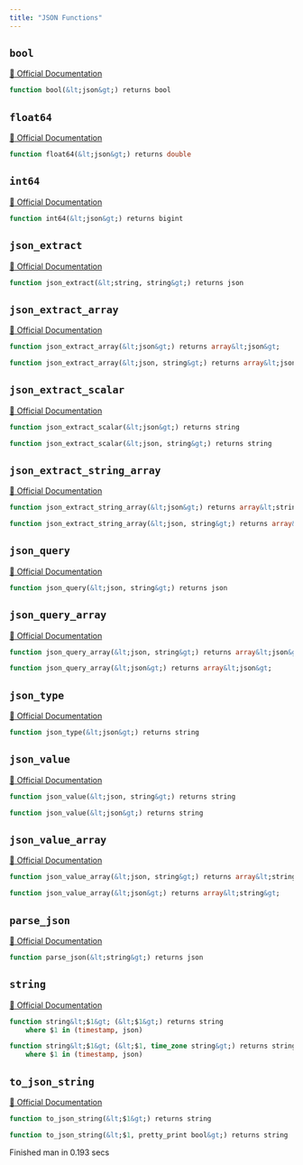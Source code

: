 ```yaml
---
title: "JSON Functions"
---
```


## `bool`
[🔗 Official Documentation](https://cloud.google.com/bigquery/docs/reference/standard-sql/json_functions#bool_for_json)

```sql
function bool(&lt;json&gt;) returns bool
```


## `float64`
[🔗 Official Documentation](https://cloud.google.com/bigquery/docs/reference/standard-sql/json_functions#float64_for_json)

```sql
function float64(&lt;json&gt;) returns double
```


## `int64`
[🔗 Official Documentation](https://cloud.google.com/bigquery/docs/reference/standard-sql/json_functions#int64_for_json)

```sql
function int64(&lt;json&gt;) returns bigint
```


## `json_extract`
[🔗 Official Documentation](https://cloud.google.com/bigquery/docs/reference/standard-sql/json_functions#json_extract)

```sql
function json_extract(&lt;string, string&gt;) returns json
```


## `json_extract_array`
[🔗 Official Documentation](https://cloud.google.com/bigquery/docs/reference/standard-sql/json_functions#json_extract_array)

```sql
function json_extract_array(&lt;json&gt;) returns array&lt;json&gt;
```


```sql
function json_extract_array(&lt;json, string&gt;) returns array&lt;json&gt;
```


## `json_extract_scalar`
[🔗 Official Documentation](https://cloud.google.com/bigquery/docs/reference/standard-sql/json_functions#json_extract_scalar)

```sql
function json_extract_scalar(&lt;json&gt;) returns string
```


```sql
function json_extract_scalar(&lt;json, string&gt;) returns string
```


## `json_extract_string_array`
[🔗 Official Documentation](https://cloud.google.com/bigquery/docs/reference/standard-sql/json_functions#json_extract_string_array)

```sql
function json_extract_string_array(&lt;json&gt;) returns array&lt;string&gt;
```


```sql
function json_extract_string_array(&lt;json, string&gt;) returns array&lt;string&gt;
```


## `json_query`
[🔗 Official Documentation](https://cloud.google.com/bigquery/docs/reference/standard-sql/json_functions#json_query)

```sql
function json_query(&lt;json, string&gt;) returns json
```


## `json_query_array`
[🔗 Official Documentation](https://cloud.google.com/bigquery/docs/reference/standard-sql/json_functions#json_query_array)

```sql
function json_query_array(&lt;json, string&gt;) returns array&lt;json&gt;
```


```sql
function json_query_array(&lt;json&gt;) returns array&lt;json&gt;
```


## `json_type`
[🔗 Official Documentation](https://cloud.google.com/bigquery/docs/reference/standard-sql/json_functions#json_type)

```sql
function json_type(&lt;json&gt;) returns string
```


## `json_value`
[🔗 Official Documentation](https://cloud.google.com/bigquery/docs/reference/standard-sql/json_functions#json_value)

```sql
function json_value(&lt;json, string&gt;) returns string
```


```sql
function json_value(&lt;json&gt;) returns string
```


## `json_value_array`
[🔗 Official Documentation](https://cloud.google.com/bigquery/docs/reference/standard-sql/json_functions#json_value_array)

```sql
function json_value_array(&lt;json, string&gt;) returns array&lt;string&gt;
```


```sql
function json_value_array(&lt;json&gt;) returns array&lt;string&gt;
```


## `parse_json`
[🔗 Official Documentation](https://cloud.google.com/bigquery/docs/reference/standard-sql/json_functions#parse_json)

```sql
function parse_json(&lt;string&gt;) returns json
```


## `string`
[🔗 Official Documentation](https://cloud.google.com/bigquery/docs/reference/standard-sql/json_functions#string_for_json)

```sql
function string&lt;$1&gt; (&lt;$1&gt;) returns string
	where $1 in (timestamp, json)
```


```sql
function string&lt;$1&gt; (&lt;$1, time_zone string&gt;) returns string
	where $1 in (timestamp, json)
```


## `to_json_string`
[🔗 Official Documentation](https://cloud.google.com/bigquery/docs/reference/standard-sql/json_functions#to_json_string)

```sql
function to_json_string(&lt;$1&gt;) returns string
```


```sql
function to_json_string(&lt;$1, pretty_print bool&gt;) returns string
```


   Finished man in 0.193 secs


